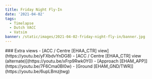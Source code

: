 ```yaml
---
title: Friday Night Fly-In
date: '2021-04-02'
tags:
  - Timelapse
  - Dutch VACC
  - Vatsim
banner: /static/images/2021-04-02-friday-night-fly-in/banner.jpg
---
```


<Youtube src="https://www.youtube.com/embed/IoWksrCZaSM" />
### Extra views
- [ACC / Centre [EHAA_CTR] view](https://youtu.be/yFXbdvYnDG8)
- [ACC / Centre [EHAA_CTR] view (alternate)](https://youtu.be/xFrp9Rwk0Y0)
- [Approach [EHAM_APP]](https://youtu.be/7F6Cma0Bl0w)
- [Ground [EHAM_GND/TWR]](https://youtu.be/6upLBmzjtwg)